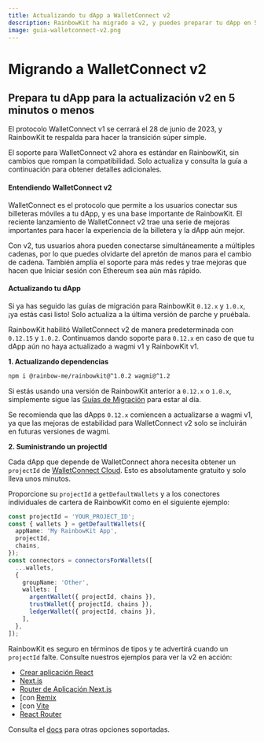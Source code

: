 ```yaml
---
title: Actualizando tu dApp a WalletConnect v2
description: RainbowKit ha migrado a v2, y puedes preparar tu dApp en 5 minutos o menos
image: guia-walletconnect-v2.png
---
```


# Migrando a WalletConnect v2

## Prepara tu dApp para la actualización v2 en 5 minutos o menos

El protocolo WalletConnect v1 se cerrará el 28 de junio de 2023, y RainbowKit te respalda para hacer la transición súper simple.

El soporte para WalletConnect v2 ahora es estándar en RainbowKit, sin cambios que rompan la compatibilidad. Solo actualiza y consulta la guía a continuación para obtener detalles adicionales.

#### Entendiendo WalletConnect v2

WalletConnect es el protocolo que permite a los usuarios conectar sus billeteras móviles a tu dApp, y es una base importante de RainbowKit. El reciente lanzamiento de WalletConnect v2 trae una serie de mejoras importantes para hacer la experiencia de la billetera y la dApp aún mejor.

Con v2, tus usuarios ahora pueden conectarse simultáneamente a múltiples cadenas, por lo que puedes olvidarte del apretón de manos para el cambio de cadena. También amplía el soporte para más redes y trae mejoras que hacen que Iniciar sesión con Ethereum sea aún más rápido.

#### Actualizando tu dApp

Si ya has seguido las guías de migración para RainbowKit `0.12.x` y `1.0.x`, ¡ya estás casi listo! Solo actualiza a la última versión de parche y pruébala.

RainbowKit habilitó WalletConnect v2 de manera predeterminada con `0.12.15` y `1.0.2`. Continuamos dando soporte para `0.12.x` en caso de que tu dApp aún no haya actualizado a wagmi v1 y RainbowKit v1.

**1. Actualizando dependencias**

```bash
npm i @rainbow-me/rainbowkit@^1.0.2 wagmi@^1.2
```

Si estás usando una versión de RainbowKit anterior a `0.12.x` o `1.0.x`, simplemente sigue las [Guías de Migración](/docs/migration-guide) para estar al día.

Se recomienda que las dApps `0.12.x` comiencen a actualizarse a wagmi v1, ya que las mejoras de estabilidad para WalletConnect v2 solo se incluirán en futuras versiones de wagmi.

**2. Suministrando un projectId**

Cada dApp que depende de WalletConnect ahora necesita obtener un `projectId` de [WalletConnect Cloud](https://cloud.walletconnect.com/). Esto es absolutamente gratuito y solo lleva unos minutos.

Proporcione su `projectId` a `getDefaultWallets` y a los conectores individuales de cartera de RainbowKit como en el siguiente ejemplo:

```ts
const projectId = 'YOUR_PROJECT_ID';
const { wallets } = getDefaultWallets({
  appName: 'My RainbowKit App',
  projectId,
  chains,
});
const connectors = connectorsForWallets([
  ...wallets,
  {
    groupName: 'Other',
    wallets: [
      argentWallet({ projectId, chains }),
      trustWallet({ projectId, chains }),
      ledgerWallet({ projectId, chains }),
    ],
  },
]);
```

RainbowKit es seguro en términos de tipos y te advertirá cuando un `projectId` falte. Consulte nuestros ejemplos para ver la v2 en acción:

- [Crear aplicación React](https://codesandbox.io/p/sandbox/github/rainbow-me/rainbowkit/tree/main/examples/with-create-react-app)
- [Next.js](https://codesandbox.io/p/sandbox/github/rainbow-me/rainbowkit/tree/main/examples/with-next)
- [Router de Aplicación Next.js](https://codesandbox.io/p/sandbox/github/rainbow-me/rainbowkit/tree/main/examples/with-next-app)
- \[con [Remix](https://codesandbox.io/p/sandbox/github/rainbow-me/rainbowkit/tree/main/examples/with-remix)
- \[con [Vite](https://codesandbox.io/p/sandbox/github/rainbow-me/rainbowkit/tree/main/examples/with-vite)
- [React Router](https://codesandbox.io/p/sandbox/github/rainbow-me/rainbowkit/tree/main/examples/with-react-router)

Consulta el [docs](https://www.rainbowkit.com/docs/custom-wallet-list#walletconnect) para otras opciones soportadas.

